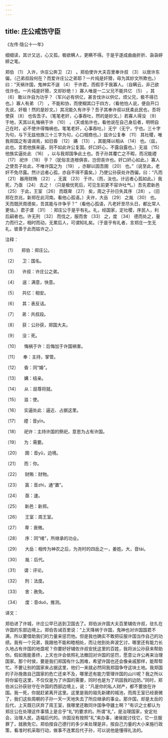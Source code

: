 ```yaml
---
---
---
```

title: 庄公戒饬守臣
---




《左传·隐公十一年》





细细读，其计又远，心又孤，极欲瞒人，更瞒不得。于是乎遂成曲曲折折、袅袅婷婷之笔。





郑伯 〔1〕 入许，许庄公奔卫 〔2〕 。郑伯使许大夫百里奉许叔 〔3〕 以居许东偏，（己弟叔段何在？而爱许庄公之弟耶？一片纯是奸猾，毋为其妙文所欺也。）曰：“天祸许国，鬼神实不逞 〔4〕 于许君，而假手于我寡人。（自瞒云，非己欲伐许也。一片纯是奸猾，文却妙绝！）寡人唯是一二父兄不能共亿 〔5〕 ，其 〔6〕 敢以许自为功乎？（军兴必有供亿，甚言伐许以供亿，烦父兄，极不得已也。）寡人有弟 〔7〕 ，不能和协，而使糊其口于四方，（看他怕人说，便自开口先说，奸极！然的是妙文。）其况能久有许乎？吾子其奉许叔以抚柔此民也，吾将使获 〔8〕 也佐吾子。（笔笔老奸，心事吞吐，然的是妙文。）若寡人得没 〔9〕 于地，天其以礼悔祸于许 〔10〕 ，（天或佑许也，看他说在自己身后者，明明自己在时，必不使许得悔祸也。笔笔老奸，心事吞吐。）无宁（无宁，宁也。三十字为句，与下无兹他族三十三字为句，心口相商也。）兹许公复奉 〔11〕 其社稷，唯我郑国之有请谒焉，如旧昏 〔12〕 媾 〔13〕 ，其能降以相从 〔14〕 也。（兹，此也。言若他族来逼，则不如此许公复国。奸口奸心，不露自露也。）无滋 〔15〕 他族实逼处此 〔16〕 ，以与我郑国争此土也。吾子孙其覆亡之不暇，而况能禋 〔17〕 祀许 〔18〕 乎？（犹俗言连根俱丧，岂但丧许也。奸口奸心如此。）寡人之使吾子处此，不唯许国之为 〔19〕 ，亦聊以固吾圉 〔20〕 也。”（说至此，老奸不免尽露。然计远者心孤，亦自不得不露矣。）乃使公孙获处许西偏，曰：“凡而 〔21〕 器用财贿 〔22〕 ，无寘 〔23〕 于许。（而，汝也。计远者心孤如此。）我死，乃亟 〔24〕 去之！（只是极忧死后，可见生前更不容许吐气。）吾先君新邑 〔25〕 于此，王室 〔26〕 而既卑 〔27〕 矣，周之子孙日失其序 〔28〕 。（旧郑在京兆，新郑在此河南。看他心孤语。）夫许，大岳 〔29〕 之胤 〔30〕 也。天而既厌周德矣，吾其能与许争乎？”（看他心孤语，凡老奸至尽头日，都比常人更怯。）君子谓 〔31〕 ：郑庄公于是乎有礼。礼，经国家，定社稷，序民人，利后嗣者也。许无刑 〔32〕 而伐之，服而舍 〔33〕 之，度 〔34〕 德而处之，量力而行之，相时而动，无累后人，可谓知礼矣。（于是乎有礼者，言郑庄一生无礼，彼善于此而姑许之。）

注释：

〔1〕 　郑伯：郑庄公。

〔2〕 　卫：国名。

〔3〕 　许叔：许庄公之弟。

〔4〕 　逞：满意，快意。

〔5〕 　共亿：相安。

〔6〕 　其：表反诘。

〔7〕 　弟：共叔段。

〔8〕 　获：公孙获，郑国大夫。

〔9〕 　没：死。

〔10〕 　悔祸于许：后悔加于许国祸害。

〔11〕 　奉：主持，掌管。

〔12〕 　昏：同“婚”。

〔13〕 　媾：结亲。

〔14〕 　从：屈尊将就。

〔15〕 　滋：使。

〔16〕 　实逼处此：逼近、占据这里。

〔17〕 　禋：音yīn。

〔18〕 　祀许：主持许国的祭祀，意思为占有许国。

〔19〕 　为：需要。

〔20〕 　圉：音yǔ，边境。

〔21〕 　而：你。

〔22〕 　财贿：财物。

〔23〕 　寘：音zhì，通“置”。

〔24〕 　亟：速。

〔25〕 　新邑：新郑。

〔26〕 　王室：周王室。

〔27〕 　卑：衰微。

〔28〕 　序：同“绪”，所继承的功业。

〔29〕 　大岳：相传为神农之后，为尧时的四岳之一，姜姓。大，音tài。

〔30〕 　胤：后代。

〔31〕 　谓：评论。

〔32〕 　刑：法度。

〔33〕 　舍：赦免。

〔34〕 　度：音duó，推测。

译文：

郑伯进了许城，许庄公早已逃到卫国去了。郑伯派许国大夫百里辅佐许叔，驻扎在许国的东部边境上。郑伯告诫百里说：“上天降祸于许国，鬼神也对许国国君不满，所以要借助我们的力量来惩罚他。但是我也确实不敢把征服许国当作自己的功绩。我有一个兄弟，我跟他不能和睦相处，而让他到处奔波乞讨，哪里还有能力长久地占有许国的地盘呢？你要好好辅佐许叔安抚这里的百姓，我将派公孙获来帮助你。假如我能善终，上天也许会依照礼法撤回对许国的惩罚，愿意让许公再来治理国家。那个时侯，要是我们郑国有什么困难，希望许国也还会像亲戚那样，能帮帮忙。不要让别的国家来占据这里，他们一来就必然同我郑国争夺这块土地。我郑国的子孙挽救自己国家的危亡还来不及，哪里还有能力管理许国的山川呢？我之所以将你留在这里，不仅仅是为了许国的需要，同时也是为了巩固我的边防。”同时，郑伯派公孙获驻守在许国的西部边境上，说：“凡是你的私人财产，都不要放在许国。我一死，你就赶紧离开这里。这里是我的祖先新建的城池，而周王室已经衰微了，我们这些周朝的子孙一天一天地失去了所应继承的事业。那许国，却是太岳的后代，上天既已厌弃了周王室，我哪里还敢同许国争夺疆土啊？”有识之士都认为郑庄公在处理这件事情上是合乎“礼”的要求的。所谓“礼”，是治理国家，安定社会，治理人民，造福后代的。许国没有按照“礼”来办事，诸侯就讨伐它，它一旦服罪了，就赦免它。郑伯按自己德行的多少来处理是非，按自己力量的大小来施行政策，看准时机采取行动，做事不连累后代子孙，可以说他是懂得礼法的。